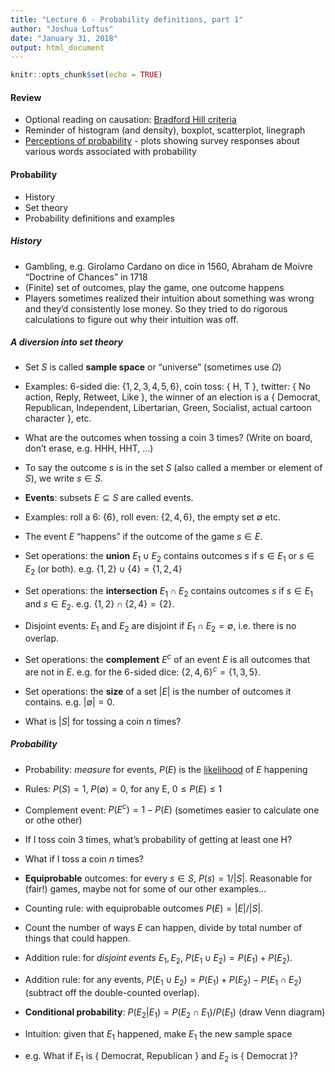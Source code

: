 ```yaml
---
title: "Lecture 6 - Probability definitions, part 1"
author: "Joshua Loftus"
date: "January 31, 2018"
output: html_document
---
```


```r
knitr::opts_chunk$set(echo = TRUE)
```

#### Review

- Optional reading on causation: [Bradford Hill criteria](https://en.wikipedia.org/wiki/Bradford_Hill_criteria)
- Reminder of histogram (and density), boxplot, scatterplot, linegraph
- [Perceptions of probability](https://github.com/zonination/perceptions) - plots showing survey responses about various words associated with probability

#### Probability

- History
- Set theory
- Probability definitions and examples

##### History

- Gambling, e.g. Girolamo Cardano on dice in 1560, Abraham de Moivre "Doctrine of Chances" in 1718
- (Finite) set of outcomes, play the game, one outcome happens
- Players sometimes realized their intuition about something was wrong and they'd consistently lose money. So they tried to do rigorous calculations to figure out why their intuition was off.

##### A diversion into set theory

- Set $S$ is called **sample space** or "universe" (sometimes use $\Omega$)
- Examples: 6-sided die: $\{ 1, 2, 3, 4, 5, 6 \}$, coin toss: \{ H, T \}, twitter: \{ No action, Reply, Retweet, Like \}, the winner of an election is a \{ Democrat, Republican, Independent, Libertarian, Green, Socialist, actual cartoon character \}, etc.
- What are the outcomes when tossing a coin 3 times? (Write on board, don't erase, e.g. HHH, HHT, ...)

- To say the outcome $s$ is in the set $S$ (also called a member or element of $S$), we write $s \in S$.
- **Events**: subsets $E \subseteq S$ are called events.
- Examples: roll a 6: $\{ 6 \}$, roll even: $\{ 2, 4, 6 \}$, the empty set $\emptyset$ etc.
- The event $E$ "happens" if the outcome of the game $s \in E$.
- Set operations: the **union** $E_1 \cup E_2$ contains outcomes $s$ if $s \in E_1$ or $s \in E_2$ (or both). e.g. $\{ 1, 2 \} \cup \{ 4 \} = \{ 1, 2, 4 \}$
- Set operations: the **intersection** $E_1 \cap E_2$ contains outcomes $s$ if $s \in E_1$ and $s \in E_2$. e.g. $\{1, 2 \} \cap \{ 2, 4 \} = \{ 2 \}$.
- Disjoint events: $E_1$ and $E_2$ are disjoint if $E_1 \cap E_2 = \emptyset$, i.e. there is no overlap.
- Set operations: the **complement** $E^c$ of an event $E$ is all outcomes that are not in $E$. e.g. for the 6-sided dice: $\{ 2, 4, 6 \}^c = \{ 1, 3, 5 \}$.
- Set operations: the **size** of a set $|E|$ is the number of outcomes it contains. e.g. $|\emptyset| = 0$.
- What is $|S|$ for tossing a coin $n$ times?

##### Probability

- Probability: *measure* for events, $P(E)$ is the [likelihood](https://github.com/zonination/perceptions) of $E$ happening
- Rules: $P(S) = 1$, $P(\emptyset) = 0$, for any E, $0 \leq P(E) \leq 1$
- Complement event: $P(E^c) = 1 - P(E)$ (sometimes easier to calculate one or othe other)
- If I toss coin 3 times, what's probability of getting at least one H?
- What if I toss a coin $n$ times?
- **Equiprobable** outcomes: for every $s \in S$, $P(s) = 1/|S|$. Reasonable for (fair!) games, maybe not for some of our other examples...
- Counting rule: with equiprobable outcomes $P(E) = |E|/|S|$.
- Count the number of ways $E$ can happen, divide by total number of things that could happen.
- Addition rule: for *disjoint events* $E_1, E_2$, $P(E_1 \cup E_2) = P(E_1) + P(E_2)$.
- Addition rule: for any events, $P(E_1 \cup E_2) = P(E_1) + P(E_2) - P(E_1 \cap E_2)$ (subtract off the double-counted overlap).

- **Conditional probability**: $P(E_2 | E_1) = P(E_2 \cap E_1)/P(E_1)$ (draw Venn diagram)
- Intuition: given that $E_1$ happened, make $E_1$ the new sample space
- e.g. What if $E_1$ is \{ Democrat, Republican \} and $E_2$ is \{ Democrat \}?

